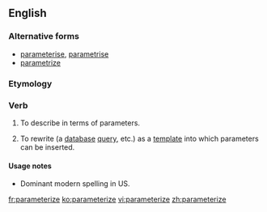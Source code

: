 ==English==

===Alternative forms===
* [[parameterise]], [[parametrise]] {{qualifier|UK}}
* [[parametrize]] {{qualifier|US}}

===Etymology===
{{suffix|parameter|ize|lang=en}}

===Verb===
{{en-verb|parameteriz|ing}}

# {{context|transitive|lang=en}} To describe in terms of parameters.
# {{context|computing|transitive|lang=en}} To rewrite (a [[database]] [[query]], etc.) as a [[template]] into which parameters can be inserted.

====Usage notes====
*Dominant modern spelling in US.

[[fr:parameterize]]
[[ko:parameterize]]
[[vi:parameterize]]
[[zh:parameterize]]